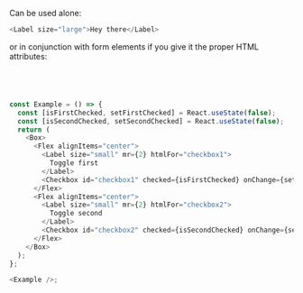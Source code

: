 Can be used alone:

```typescript jsx
<Label size="large">Hey there</Label>
```

or in conjunction with form elements if you give it the proper HTML attributes:

```typescript jsx




const Example = () => {
  const [isFirstChecked, setFirstChecked] = React.useState(false);
  const [isSecondChecked, setSecondChecked] = React.useState(false);
  return (
    <Box>
      <Flex alignItems="center">
        <Label size="small" mr={2} htmlFor="checkbox1">
          Toggle first
        </Label>
        <Checkbox id="checkbox1" checked={isFirstChecked} onChange={setFirstChecked} />
      </Flex>
      <Flex alignItems="center">
        <Label size="small" mr={2} htmlFor="checkbox2">
          Toggle second
        </Label>
        <Checkbox id="checkbox2" checked={isSecondChecked} onChange={setSecondChecked} />
      </Flex>
    </Box>
  );
};

<Example />;
```
